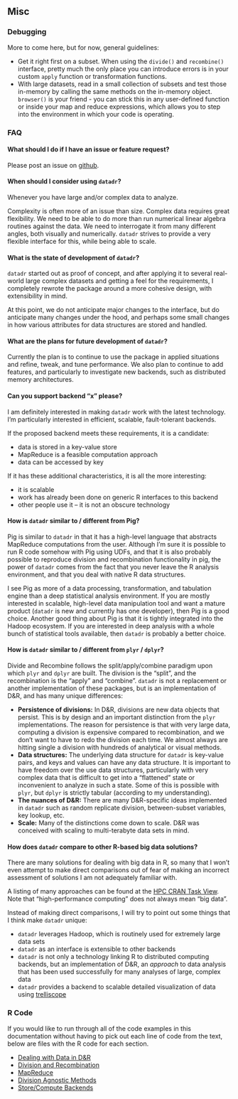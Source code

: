 ## Misc ##

### Debugging ###

More to come here, but for now, general guidelines:

- Get it right first on a subset.  When using the `divide()` and `recombine()` interface, pretty much the only place you can introduce errors is in your custom `apply` function or transformation functions.
- With large datasets, read in a small collection of subsets and test those in-memory by calling the same methods on the in-memory object.  `browser()` is your friend - you can stick this in any user-defined function or inside your map and reduce expressions, which allows you to step into the environment in which your code is operating.

<!-- Will be adding capability to set `debug=TRUE` in your `control()` method, in which case whenever there is an error, the key is returned or something along those lines so you can pull out the troublesome key-value pair and see why it was causing problems. -->


### FAQ ###

#### What should I do if I have an issue or feature request?

Please post an issue on [github](https://github.com/hafen/datadr/issues).

#### When should I consider using `datadr`?

Whenever you have large and/or complex data to analyze.  

Complexity is often more of an issue than size.  Complex data requires great flexibility.  We need to be able to do more than run numerical linear algebra routines against the data.  We need to interrogate it from many different angles, both visually and numerically.  `datadr` strives to provide a very flexible interface for this, while being able to scale.

#### What is the state of development of `datadr`?

`datadr` started out as proof of concept, and after applying it to several real-world large complex datasets and getting a feel for the requirements, I completely rewrote the package around a more cohesive design, with extensibility in mind.

At this point, we do not anticipate major changes to the interface, but do anticipate many changes under the hood, and perhaps some small changes in how various attributes for data structures are stored and handled.

#### What are the plans for future development of `datadr`?

Currently the plan is to continue to use the package in applied situations and refine, tweak, and tune performance.  We also plan to continue to add features, and particularly to investigate new backends, such as distributed memory architectures.

#### Can you support backend "x" please?

I am definitely interested in making `datadr` work with the latest technology.  I'm particularly interested in efficient, scalable, fault-tolerant backends.

If the proposed backend meets these requirements, it is a candidate:

- data is stored in a key-value store
- MapReduce is a feasible computation approach
- data can be accessed by key

If it has these additional characteristics, it is all the more interesting:

- it is scalable
- work has already been done on generic R interfaces to this backend
- other people use it -- it is not an obscure technology

#### How is `datadr` similar to / different from Pig?

Pig is similar to `datadr` in that it has a high-level language that abstracts MapReduce computations from the user.  Although I'm sure it is possible to run R code somehow with Pig using UDFs, and that it is also probably possible to reproduce division and recombination functionality in pig, the power of `datadr` comes from the fact that you never leave the R analysis environment, and that you deal with native R data structures.

I see Pig as more of a data processing, transformation, and tabulation engine than a deep statistical analysis environment.  If you are mostly interested in scalable, high-level data manipulation tool and want a mature product (`datadr` is new and currently has one developer), then Pig is a good choice.  Another good thing about Pig is that it is tightly integrated into the Hadoop ecosystem.  If you are interested in deep analysis with a whole bunch of statistical tools available, then `datadr` is probably a better choice.

#### How is `datadr` similar to / different from `plyr` / `dplyr`?

Divide and Recombine follows the split/apply/combine paradigm upon which `plyr` and `dplyr` are built.  The division is the "split", and the recombination is the "apply" and "combine".  `datadr` is not a replacement or another implementation of these packages, but is an implementation of D&R, and has many unique differences:

- **Persistence of divisions:** In D&R, divisions are new data objects that persist.  This is by design and an important distinction from the `plyr` implementations.  The reason for persistence is that with very large data, computing a division is expensive compared to recombination, and we don't want to have to redo the division each time.  We almost always are hitting single a division with hundreds of analytical or visual methods.
- **Data structures:** The underlying data structure for `datadr` is key-value pairs, and keys and values can have any data structure.  It is important to have freedom over the use data structures, particularly with very complex data that is difficult to get into a "flattened" state or inconvenient to analyze in such a state.  Some of this is possible with `plyr`, but `dplyr` is strictly tabular (according to my understanding).
- **The nuances of D&R:** There are many D&R-specific ideas implemented in `datadr` such as random replicate division, between-subset variables, key lookup, etc.
- **Scale:** Many of the distinctions come down to scale.  D&R was conceived with scaling to multi-terabyte data sets in mind.

#### How does `datadr` compare to other R-based big data solutions?

There are many solutions for dealing with big data in R, so many that I won't even attempt to make direct comparisons out of fear of making an incorrect assessment of solutions I am not adequately familiar with.

A listing of many approaches can be found at the [HPC CRAN Task View](http://cran.r-project.org/web/views/HighPerformanceComputing.html).  Note that "high-performance computing" does not always mean "big data".

Instead of making direct comparisons, I will try to point out some things that I think make `datadr` unique:

- `datadr` leverages Hadoop, which is routinely used for extremely large data sets
- `datadr` as an interface is extensible to other backends
- `datadr` is not only a technology linking R to distributed computing backends, but an implementation of D&R, an *approach* to data analysis that has been used successfully for many analyses of large, complex data
- `datadr` provides a backend to scalable detailed visualization of data using [trelliscope](http://hafen.github.io/trelliscope/)

### R Code ###

If you would like to run through all of the code examples in this documentation without having to pick out each line of code from the text, below are files with the R code for each section.

- [Dealing with Data in D&R](docs/code/2data.R)
- [Division and Recombination](docs/code/3dnr.R)
- [MapReduce](docs/code/4mr.R)
- [Division Agnostic Methods](docs/code/5divag.R)
- [Store/Compute Backends](docs/code/6backend.R)


